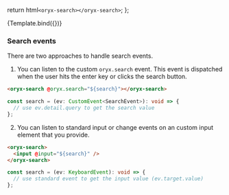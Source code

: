 
<Meta title="UI/Search/SearchBox" />

  return html`<oryx-search></oryx-search>`;
};

<Canvas>
  <Story name="Search">{Template.bind({})}</Story>
</Canvas>

<ArgsTable story="Search" />

### Search events

There are two approaches to handle search events.

1. You can listen to the custom `oryx.search` event. This event is dispatched when the user hits the enter key or clicks the search button.

```html
<oryx-search @oryx.search="${search}"></oryx-search>
```

```ts
const search = (ev: CustomEvent<SearchEvent>): void => {
  // use ev.detail.query to get the search value
};
```

2. You can listen to standard input or change events on an custom input element that you provide.

```html
<oryx-search>
  <input @input="${search}" />
</oryx-search>
```

```ts
const search = (ev: KeyboardEvent): void => {
  // use standard event to get the input value (ev.target.value)
};
```
